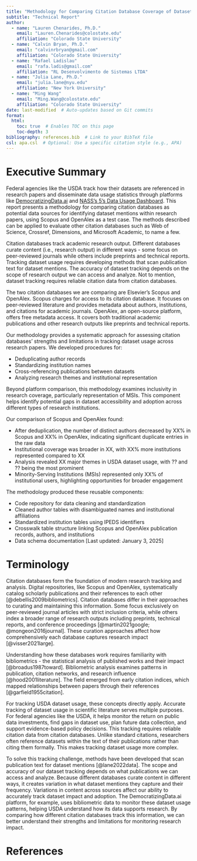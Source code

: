 ```yaml
---
title: "Methodology for Comparing Citation Database Coverage of Dataset Usage"
subtitle: "Technical Report"
author: 
  - name: "Lauren Chenarides, Ph.D."
    email: "Lauren.Chenarides@colostate.edu"
    affiliation: "Colorado State University"
  - name: "Calvin Bryan, Ph.D."
    email: "calvinrbryan@gmail.com"
    affiliation: "Colorado State University"    
  - name: "Rafael Ladislau"
    email: "rafa.ladis@gmail.com"
    affiliation: "RL Desenvolvimento de Sistemas LTDA"
  - name: "Julia Lane, Ph.D."
    email: "julia.lane@nyu.edu"
    affiliation: "New York University"
  - name: "Ming Wang"
    email: "Ming.Wang@colostate.edu"
    affiliation: "Colorado State University"
date: last-modified  # Auto-updates based on Git commits
format:
  html:
    toc: true  # Enables TOC on this page
    toc-depth: 3
bibliography: references.bib  # Link to your BibTeX file
csl: apa.csl  # Optional: Use a specific citation style (e.g., APA)
---
```


# Executive Summary

Federal agencies like the USDA track how their datasets are referenced in research papers and disseminate data usage statistics through platforms like [DemocratizingData.ai](https://democratizingdata.ai/tools/dashboards/) and [NASS’s 5’s Data Usage Dashboard](https://www.nass.usda.gov/Data_Visualization/5W/index.php). This report presents a methodology for comparing citation databases as potential data sources for identifying dataset mentions within research papers, using Scopus and OpenAlex as a test case. The methods described can be applied to evaluate other citation databases such as Web of Science, Crossref, Dimensions, and Microsoft Academic, to name a few.

Citation databases track academic research output. Different databases curate content (i.e., research output) in different ways - some focus on peer-reviewed journals while others include preprints and technical reports. Tracking dataset usage requires developing methods that scan publication text for dataset mentions. The accuracy of dataset tracking depends on the scope of research output we can access and analyze. Not to mention, dataset tracking requires reliable citation data from citation databases.

The two citation databases we are comparing are Elsevier’s Scopus and OpenAlex. Scopus charges for access to its citation database. It focuses on peer-reviewed literature and provides metadata about authors, institutions, and citations for academic journals. OpenAlex, an open-source platform, offers free metadata access. It covers both traditional academic publications and other research outputs like preprints and technical reports.

Our methodology provides a systematic approach for assessing citation databases’ strengths and limitations in tracking dataset usage across research papers. We developed procedures for:

  - Deduplicating author records
  - Standardizing institution names
  - Cross-referencing publications between datasets
  - Analyzing research themes and institutional representation

Beyond platform comparison, this methodology examines inclusivity in research coverage, particularly representation of MSIs. This component helps identify potential gaps in dataset accessibility and adoption across different types of research institutions.

Our comparison of Scopus and OpenAlex found:

  - After deduplication, the number of distinct authors decreased by XX% in Scopus and XX% in OpenAlex, indicating significant duplicate entries in the raw data
  - Institutional coverage was broader in XX, with XX% more institutions represented compared to XX
  - Analysis revealed XX major themes in USDA dataset usage, with ?? and ?? being the most prominent
  - Minority-Serving Institutions (MSIs) represented only XX% of institutional users, highlighting opportunities for broader engagement

The methodology produced these reusable components:

  - Code repository for data cleaning and standardization
  - Cleaned author tables with disambiguated names and institutional affiliations
  - Standardized institution tables using IPEDS identifiers
  - Crosswalk table structure linking Scopus and OpenAlex publication records, authors, and institutions
  - Data schema documentation [Last updated: January 3, 2025]

# Terminology

Citation databases form the foundation of modern research tracking and analysis. Digital repositories, like Scopus and OpenAlex, systematically catalog scholarly publications and their references to each other [@debellis2009bibliometrics]. Citation databases differ in their approaches to curating and maintaining this information. Some focus exclusively on peer-reviewed journal articles with strict inclusion criteria, while others index a broader range of research outputs including preprints, technical reports, and conference proceedings [@martin2021google; @mongeon2016journal]. These curation approaches affect how comprehensively each database captures research impact [@visser2021large].

Understanding how these databases work requires familiarity with bibliometrics - the statistical analysis of published works and their impact [@broadus1987toward]. Bibliometric analysis examines patterns in publication, citation networks, and research influence [@hood2001literature]. The field emerged from early citation indices, which mapped relationships between papers through their references [@garfield1955citation].

For tracking USDA dataset usage, these concepts directly apply. Accurate tracking of dataset usage in scientific literature serves multiple purposes. For federal agencies like the USDA, it helps monitor the return on public data investments, find gaps in dataset use, plan future data collection, and support evidence-based policy decisions. This tracking requires reliable citation data from citation databases. Unlike standard citations, researchers often reference datasets within the text of their publications rather than citing them formally. This makes tracking dataset usage more complex.

To solve this tracking challenge, methods have been developed that scan publication text for dataset mentions [@lane2022data]. The scope and accuracy of our dataset tracking depends on what publications we can access and analyze. Because different databases curate content in different ways, it creates variation in what dataset mentions they capture and their frequency. Variations in content across sources affect our ability to accurately track dataset impact and adoption. The DemocratizingData.ai platform, for example, uses bibliometric data to monitor these dataset usage patterns, helping USDA understand how its data supports research. By comparing how different citation databases track this information, we can better understand their strengths and limitations for monitoring research impact.

# References
